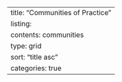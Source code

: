 ---
title: "Communities of Practice"
listing: 
  contents: communities
  type: grid
  sort: "title asc"
  categories: true
---